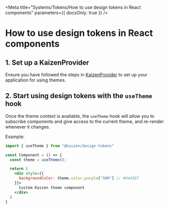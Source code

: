 
<Meta title="Systems/Tokens/How to use design tokens in React components" parameters={{ docsOnly: true }} />


# How to use design tokens in React components


## 1. Set up a KaizenProvider

Ensure you have followed the steps in [KaizenProvider](/story/components-kaizenprovider--page) to set up your application for using themes.

## 2. Start using design tokens with the `useTheme` hook

Once the theme context is available, the `useTheme` hook will allow you to subscribe components and give access to the current theme, and re-render whenever it changes.

Example:

```jsx
import { useTheme } from "@kaizen/design-tokens"

const Component = () => {
  const theme = useTheme();

  return (
    <div style={{
      backgroundColor: theme.color.purple["500"] // #844587
    }}>
      Custom Kaizen theme component
    </div>
  )
}
```
